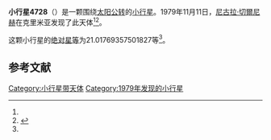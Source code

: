 {{Infobox planet
| bgcolour = #FFFFC0
| name = 4728 Lyapidevskij
| symbol = 
| image = 
| caption = 
| discovery = yes
| discovery_ref = 
| discoverer = [[尼古拉·切爾尼赫|尼古拉·切爾尼赫]]
| discovery_site = [[克里米亚|克里米亚]] 
| discovered = 1979年11月11日
| designations = yes
| mp_name = 
| named_after = 
| alt_names = 1979 VG/ 1972 TK1 / 1979 SH10 / 1986 TQ3 / 1993 TB45
| mp_category = [[主带小行星|主带小行星]]
| orbit_ref = <ref name="a">[http://ssd.jpl.nasa.gov/sbdb.cgi?sstr=4728 4728 Lyapidevskij] {{Wayback|url=http://ssd.jpl.nasa.gov/sbdb.cgi?sstr=4728 |date=20201124010426 }}，小行星數據庫瀏覽器（JPL Small-Body Database Browser）－[[美国国家航空航天局|美国国家航空航天局]]喷气推进实验室</ref>
| epoch = 2456400.5 (2013年4月18日更新)
| aphelion = {{convert|2.56674350606066|AU|km|3|abbr=on|lk=out}}
| perihelion = {{convert|2.049846928846915|AU|km|3|abbr=on}}
| semimajor = {{convert|2.308295217453788|AU|km|3|abbr=on}}
| eccentricity = 0.111965006
| period = 1280.959664 [[日|日]]<br />3.51[[儒略年|儒略年]]
| avg_speed = 
| inclination = 5.954884906416272
| asc_node = 24.23533206983396
| mean_anomaly = 
| arg_peri = 21.01769357501827
| satellites = 
| physical_characteristics = yes
| dimensions = 
| mass = 
| density = 
| surface_grav = 
| escape_velocity = 
| sidereal_day = 
| axial_tilt = 
| pole_ecliptic_lat = 
| pole_ecliptic_lon = 
| albedo = 
| temperatures= 
| temp_name1 = 
| mean_temp_1 = 
| max_temp_1 = 
| temp_name2 = 
| max_temp_2 = 
| spectral_type = 
| abs_magnitude = 21.01769357501827
}}

'''小行星4728'''（{{lang-en|4728 Lyapidevskij}}）是一颗围绕[[太阳|太阳]][[公转|公转]]的[[小行星|小行星]]。1979年11月11日，[[尼古拉·切爾尼赫|尼古拉·切爾尼赫]]在克里米亚发现了此天体<ref name="a" /><ref>{{cite news|title=小行星列表|url=http://cfa-www.harvard.edu/iau/lists/NumberedMPs.txt|accessdate=2013-07-08|newspaper=哈佛大学|archive-date=2008-05-17|archive-url=https://web.archive.org/web/20080517010638/http://cfa-www.harvard.edu/iau/lists/NumberedMPs.txt|dead-url=no}}</ref>。

这颗小行星的[[绝对星等|绝对星等]]为21.01769357501827等<ref name="a" />。

==参考文献==
{{reflist}}
{{Minor Planet Number|[[小行星4727|小行星4727]]|[[小行星4729|小行星4729]]}}

{{小天体}}

[[Category:小行星带天体|Category:小行星带天体]]
[[Category:1979年发现的小行星|Category:1979年发现的小行星]]

{{asteroid-stub}}